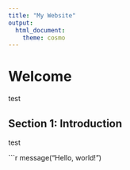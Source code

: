 ```yaml
---
title: "My Website"
output:
  html_document:
    theme: cosmo
---
```


# Welcome

test

## Section 1: Introduction

test

```r
message("Hello, world!")
